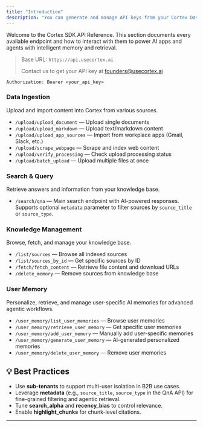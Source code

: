```yaml
---
title: "Introduction"
description: "You can generate and manage API keys from your Cortex Dashboard. All endpoints require an API key sent as a Bearer token in the Authorization header."
---
```


Welcome to the Cortex SDK API Reference. This section documents every available endpoint and how to interact with them to power AI apps and agents with intelligent memory and retrieval.

> Base URL: `https://api.usecortex.ai`
>
> Contact us to get your API key at [founders@usecortex.ai](mailto:founders@usecortex.ai)

```mdx
Authorization: Bearer <your_api_key>
```

### **Data Ingestion**

Upload and import content into Cortex from various sources.

- `/upload/upload_document` — Upload single documents
- `/upload/upload_markdown` — Upload text/markdown content
- `/upload/upload_app_sources` — Import from workplace apps (Gmail, Slack, etc.)
- `/upload/scrape_webpage` — Scrape and index web content
- `/upload/verify_processing` — Check upload processing status
- `/upload/batch_upload` — Upload multiple files at once

### **Search & Query**

Retrieve answers and information from your knowledge base.

- `/search/qna` — Main search endpoint with AI-powered responses. Supports optional `metadata` parameter to filter sources by `source_title` or `source_type`.

### **Knowledge Management**

Browse, fetch, and manage your knowledge base.

- `/list/sources` — Browse all indexed sources
- `/list/sources_by_id` — Get specific sources by ID
- `/fetch/fetch_content` — Retrieve file content and download URLs
- `/delete_memory` — Remove sources from knowledge base

### **User Memory**

Personalize, retrieve, and manage user-specific AI memories for advanced agentic workflows.

- `/user_memory/list_user_memories` — Browse user memories
- `/user_memory/retrieve_user_memory` — Get specific user memories
- `/user_memory/add_user_memory` — Manually add user-specific memories
- `/user_memory/generate_user_memory` — AI-generated personalized memories
- `/user_memory/delete_user_memory` — Remove user memories

## 💡 Best Practices

- Use **sub-tenants** to support multi-user isolation in B2B use cases.
- Leverage **metadata** (e.g., `source_title`, `source_type` in the QnA API) for fine-grained filtering and agentic retrieval.
- Tune **search_alpha** and **recency_bias** to control relevance.
- Enable **highlight_chunks** for chunk-level citations.

---
